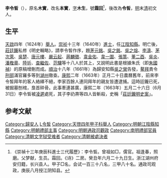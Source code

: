 {{Otheruses|other=名为李木生的其他人物|李木生}}

'''李令皙'''（{{bd|？||1663年|catIdx=Li,李}}），原名'''木實'''，改名'''本實'''，[[表字|字]]'''木生'''，號'''霜回'''<ref>《崇禎十三年庚辰科進士三代履歷》：李令皙。曾祖如□，儒官。祖逢春，照磨。父梦献，生员。霜回。《诗》二房。癸丑年六月二十九日生。浙江湖州府安归籍，长兴县人。甲子□名，会试一百三十八名，三甲八十名。通政司观政，庚辰八月授江阴知县。</ref>，後改為'''令皙'''，[[明|明]]末[[清|清]]初文人。

== 生平 ==
[[天啟|天啟]]四年（1624年）[[舉人|舉人]]。[[崇祯|崇祯]]十三年（1640年）[[進士|進士]]，任[[江陰|江陰]][[知縣|知縣]]。明亡後，[[莊廷鑨|莊廷鑨]]私修《明史輯略》，請李令皙作序，題[[茅元銘|茅元銘]]、[[吳之銘|吳之銘]]、[[吳之熔|吳之熔]]、[[李濤_(清初)|李濤]]、[[茅次萊|茅次萊]]、[[吳楚|吳楚]]、[[唐元樓|唐元樓]]、[[嚴云起|嚴云起]]、[[蔣麟徵|蔣麟徵]]、[[韋金佑|韋金佑]]、[[韋一圍|韋一圍]]、[[張篙|張篙]]、[[董二酉|董二酉]]、[[吳炎|吳炎]]、[[潘檉章|潘檉章]]、[[陸圻|陸圻]]、[[查繼佐|查繼佐]]、[[范驤|范驤]]等十八人於其上，又說明此書是根據朱氏（即[[朱國禎|朱國禎]]）的原稿增刪而成。[[順治|順治]]十八年（1661年）為歸安知縣[[吳之榮|吳之榮]]告發，[[鳌拜|鳌拜]]責令[[刑部|刑部]]滿官羅多等到[[湖州|湖州]]徹查。[[康熙|康熙]]二年（1663年）正月二十日農曆舊年，前來李令皙拜年的客人絡繹不絕，李家百餘人連同拜年的親友皆遭逮捕。這時廷鑨已死，被掘墓刨棺，梟首碎骨。此事牽連甚廣，康熙二年（1663年）五月二十六日（6月31日）李令皙被[[凌遲|凌遲]]處死，其子李礽燾等四人皆斬殺，史稱「[[莊廷鑨明史案|莊廷鑨明史案]]」。

==参考文献==
{{reflist}}

{{崇禎十三年庚辰科殿試金榜}}

{{Authority control}}

{{DEFAULTSORT:Li李}}
[[Category:歸安人|Category:歸安人]]
[[Category:李姓|L令皙]]
[[Category:天啓四年甲子科舉人|Category:天啓四年甲子科舉人]]
[[Category:明朝江陰縣知縣|Category:明朝江陰縣知縣]]
[[Category:明朝禮部主事|Category:明朝禮部主事]]
[[Category:明朝通政司觀政|Category:明朝通政司觀政]]
[[Category:南明禮部官員|Category:南明禮部官員]]
[[Category:清朝文字狱受难者|Category:清朝文字狱受难者]]
[[Category:清朝被處決者|Category:清朝被處決者]]